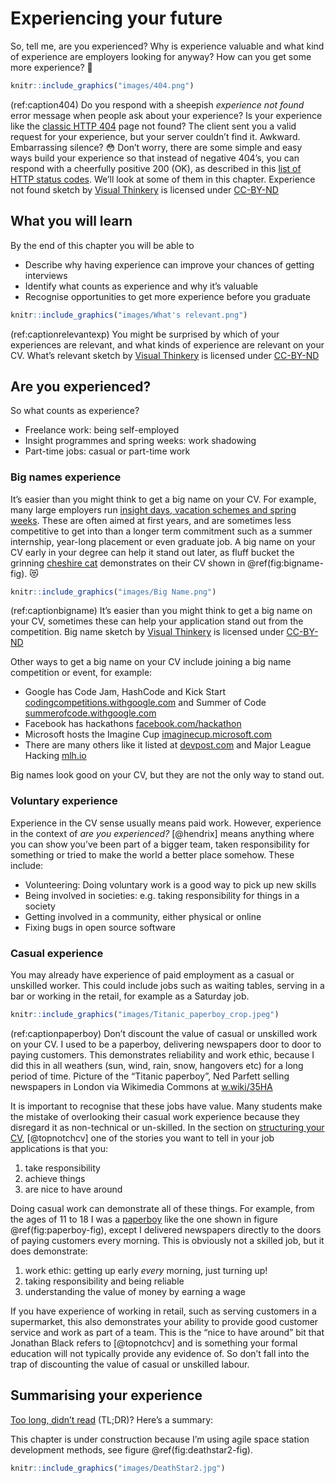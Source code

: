 # Experiencing your future {#experiencing}

So, tell me, are you experienced? Why is experience valuable and what kind of experience are employers looking for anyway? How can you get some more experience? 🤔

```r
knitr::include_graphics("images/404.png")
```

(ref:caption404) Do you respond with a sheepish *experience not found* error message when people ask about your experience? Is your experience like the [classic HTTP 404](https://en.wikipedia.org/wiki/HTTP_404) page not found? The client sent you a valid request for your experience, but your server couldn't find it. Awkward. Embarrassing silence? 😳 Don't worry, there are some simple and easy ways build your experience so that instead of negative 404's, you can respond with a cheerfully positive 200 (OK), as described in this [list of HTTP status codes](https://en.wikipedia.org/wiki/List_of_HTTP_status_codes). We'll look at some of them in this chapter. Experience not found sketch by [Visual Thinkery](https://visualthinkery.com/) is licensed under [CC-BY-ND](https://creativecommons.org/licenses/by-nd/4.0/)

## What you will learn {#ilo5}

By the end of this chapter you will be able to

* Describe why having experience can improve your chances of getting interviews
* Identify what counts as experience and why it's valuable
* Recognise opportunities to get more experience before you graduate

<!-- for quizzes see the learnr package
https://rstudio.github.io/learnr/
quiz
 -->

<!--
## internships and placements: Pros  

1. Extended interview
1. Eliminate

## Debug your experience

## internships and placements: Cons  

1. Difficult to get back into study
1. Takes longer to get your degree-->


```r
knitr::include_graphics("images/What's relevant.png")
```

(ref:captionrelevantexp) You might be surprised by which of your experiences are relevant, and what kinds of experience are relevant on your CV. What's relevant sketch by [Visual Thinkery](https://visualthinkery.com/) is licensed under [CC-BY-ND](https://creativecommons.org/licenses/by-nd/4.0/)

## Are you experienced? {#areuexperienced}

So what counts as experience?

* Freelance work: being self-employed
* Insight programmes and spring weeks: work shadowing
* Part-time jobs: casual or part-time work

<!--* Competitions: participating in competitions and hackathons will make your CV stand out-->

### Big names experience {#bignames}

It's easier than you might think to get a big name on your CV. For example, many large employers run [insight days, vacation schemes and spring weeks ](https://www.ratemyplacement.co.uk/insights). These are often aimed at first years, and are sometimes less competitive to get into than a longer term commitment such as a summer internship, year-long placement or even graduate job. A big name on your CV early in your degree can help it stand out later, as fluff bucket the grinning [cheshire cat](https://en.wikipedia.org/wiki/Cheshire_Cat) demonstrates on their CV shown in \@ref(fig:bigname-fig). 😻

```r
knitr::include_graphics("images/Big Name.png")
```
(ref:captionbigname) It's easier than you  might think to get a big name on your CV, sometimes these can help your application stand out from the competition. Big name sketch by [Visual Thinkery](https://visualthinkery.com) is licensed under [CC-BY-ND](https://creativecommons.org/licenses/by-nd/4.0/)

Other ways to get a big name on your CV include joining a big name competition or event, for example:

* Google has Code Jam, HashCode and Kick Start [codingcompetitions.withgoogle.com](https://codingcompetitions.withgoogle.com/) and Summer of Code [summerofcode.withgoogle.com](https://summerofcode.withgoogle.com/)
* Facebook has hackathons [facebook.com/hackathon](https://en-gb.facebook.com/hackathon)
* Microsoft hosts the Imagine Cup [imaginecup.microsoft.com](https://imaginecup.microsoft.com/)
* There are many others like it listed at [devpost.com](https://devpost.com) and Major League Hacking [mlh.io](https://mlh.io/)

Big names look good on your CV, but they are not the only way to stand out.

### Voluntary experience {#volunteering}

Experience in the CV sense usually means paid work. However, experience in the context of *are you experienced?* [@hendrix] means anything where you can show you've been part of a bigger team, taken responsibility for something or tried to make the world a better place somehow. These include:

* Volunteering: Doing voluntary work is a good way to pick up new skills
* Being involved in societies: e.g. taking responsibility for things in a society
* Getting involved in a community, either physical or online
* Fixing bugs in open source software


### Casual experience {#casual}
You may already have experience of paid employment as a casual or unskilled worker. This could include jobs such as waiting tables, serving in a bar or working in the retail, for example as a Saturday job.

```r
knitr::include_graphics("images/Titanic_paperboy_crop.jpeg")
```
(ref:captionpaperboy) Don't discount the value of casual or unskilled work on your CV. I used to be a paperboy, delivering newspapers door to door to paying customers. This demonstrates reliability and work ethic, because I did this in all weathers (sun, wind, rain, snow, hangovers etc) for a long period of time. Picture of the “Titanic paperboy”, Ned Parfett selling newspapers in London via Wikimedia Commons at [w.wiki/35HA](https://w.wiki/35HA)

It is important to recognise that these jobs have value. Many students make the mistake of overlooking their casual work experience because they disregard it as non-technical or un-skilled. In the section on [structuring your CV](#mycvst), [@topnotchcv] one of the stories you want to tell in your job applications is that you:

1. take responsibility
1. achieve things
1. are nice to have around

Doing casual work can demonstrate all of these things. For example, from the ages of 11 to 18 I was a [paperboy](https://en.wikipedia.org/wiki/Paperboy) like the one shown in figure \@ref(fig:paperboy-fig), except I delivered newspapers directly to the doors of paying customers every morning. This is obviously not a skilled job, but it does demonstrate:

1. work ethic: getting up early *every* morning, just turning up!
1. taking responsibility and being reliable
1. understanding the value of money by earning a wage

If you have experience of working in retail, such as serving customers in a supermarket, this also demonstrates your ability to provide good customer service and work as part of a team. This is the “nice to have around” bit that Jonathan Black refers to [@topnotchcv] and is something your formal education will not typically provide any evidence of. So don't fall into the trap of discounting the value of casual or unskilled labour.

<!--


## Excuses, excuses   {#excuses}

When I tell students this, I'm often given an excuses some of which are given below.


### I missed the deadline  {#deadlines}

Stuff

### I'm busy waiting  {#busywaiting}


```r
knitr::include_graphics("images/is-it-just-me.png")
```
(ref:justme) The biggest waste of time is the time spent being busy waiting, and not making a start. Starting a career by getting some experience can be a daunting project, but don't allow yourself to be held captive by irrational worries about the job market. Once you start a daunting project, you will begin to see it for what it is. The ideas will come and and you won't need to fear it anymore, you may even start to enjoy the process of figuring out what your career options you are most interested in. [New Project? Every time...](https://bryanmmathers.com/new-project-every-time/) sketch by [Visual Thinkery](https://visualthinkery.com) is licensed under [CC-BY-ND](https://creativecommons.org/licenses/by-nd/4.0/)


### I don't know what I want to do  {#noclue}  

I don't know what I want to do

### I don't have any experience  

Stuff


### I do not have the grades  

Whatever you are studying, its easy to fall into a trap of thinking that your grades aren't good enough. While there are some employers who really care about your grades, there are plenty who don't. These employers are more interested in what you're like as a person, so any projects, experience or other activities you've done that demonstrate will help you stand out against rival candidates with better grades.




### I am too busy  

Stuff


### I keep getting rejected  

Stuff


### I am overwhelmed by the choices  

Stuff


### It is too competitive  

Stuff


### All my friends have found jobs already  

```r
knitr::include_graphics("images/not-very-good-at-this.png")
```

(ref:captionnotverygood) Do you have the grades? Not all employers care about your academic grades because they're only a small part of what you have to offer as an employee. [Academic failures – got any previous?](https://bryanmmathers.com/academic-failures/) by [Visual Thinkery](https://visualthinkery.com) is licenced under [CC-BY-ND](https://creativecommons.org/licenses/by-nd/4.0/)

What have you done


### I didn't get my dream job  

didn't get graduate scheme (look at graduate jobs), missed my dream job at CERN, Google, Facebook etc.


-->
<!--

are you experienced panellists


What was good about your placement?
What could be better about your placement ?
What advice would you give to second years looking for placements?
What was your job search strategy?
How do you cope with rejection?
How did you balance job hunting with second year coursework and exams?
What the the pros/cons of big vs small employers for placements


--?

-->



## Summarising your experience {#tldr5}


[Too long, didn't read](https://en.wiktionary.org/wiki/too_long;_didn%27t_read) (TL;DR)? Here's a summary:

This chapter is under construction because I'm using agile space station development methods, see figure \@ref(fig:deathstar2-fig).

```r
knitr::include_graphics("images/DeathStar2.jpg")
```
